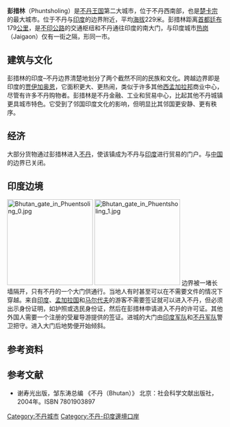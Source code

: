 {{Infobox settlement
<!--See the Table at Infobox Settlement for all fields and descriptions of usage-->
<!-- Basic info  ---------------->
|name          = 彭措林
|other_name             = 
|native_name            = {{lang|dz|ཕུན་ཚོགས་གླིང་}}
|nickname               =
|settlement_type        = 城镇
|motto                  =
<!-- images and maps  ----------->
| image_skyline = {{Photomontage
| photo4a = Prayer wheel Phuntsholing, Bhutan.jpg
| photo2a = Bhutan gate in Phuentsoling 2.jpg
| photo2b = Zangtho Pelri Lhakhang, Phuentsoling 1.jpg
| photo3a = Street scenes in Phuentsoling at morning 3.jpg
| photo3b = Street scenes in Phuentsoling at morning.jpg
| photo1a = Phuentsoling-051215.JPG
| position = center
| color_border = white
| color = 
| spacing = 3
| size = 280
| foot_montage =
}}
|imagesize              = 
|image_caption          = 彭错林
|image_flag             =
|flag_size              =
|image_seal             =
|seal_size              =
|image_shield           =
|shield_size            =
|image_blank_emblem     =
|blank_emblem_type      =
|blank_emblem_size      =
|image_map              =
|mapsize                =
|map_caption            =
|image_map1             =
|mapsize1               =
|map_caption1           =
|image_dot_map          =
|dot_mapsize            =
|dot_map_caption        =
|dot_x =  |dot_y =
|pushpin_map            = Bhutan
|pushpin_label_position =bottom
|pushpin_mapsize        =
|pushpin_map_caption    =在不丹的位置
<!-- Location ------------------>
|subdivision_type       = 国家
|subdivision_name       = {{BTN}}
|subdivision_type1      = [[宗_(不丹)|宗]]
|subdivision_name1      = [[楚卡宗|楚卡宗]]
|subdivision_type2      = [[格窝|格窝]]
|subdivision_name2      = {{le|彭措林格窝|Phuentsholing Gewog|彭措林}}，{{le|桑佩林格窝|Sampheling Gewog|桑佩林}}
|subdivision_type3      =
|subdivision_name3      =
|subdivision_type4      =
|subdivision_name4      =
<!-- Politics ----------------->
|government_footnotes   =
|government_type        =
|leader_title           =
|leader_name            =
|leader_title1          =  <!-- for places with, say, both a mayor and a city manager -->
|leader_name1           =
|leader_title2          =
|leader_name2           =
|leader_title3          =
|leader_name3           =
|leader_title4          =
|leader_name4           =
|established_title      =  <!-- Settled -->
|established_date       =
|established_title2     =  <!-- Incorporated (town) -->
|established_date2      =
|established_title3     =  <!-- Incorporated (city) -->
|established_date3      =
<!-- Area    --------------------->
|area_magnitude         =
|area_footnotes           =
|area_total_km2           = 15.6
|area_land_km2            = <!--See table @ Template:Infobox Settlement for details on automatic unit conversion-->
|area_water_km2           =
|area_total_sq_mi         =
|area_land_sq_mi          =
|area_water_sq_mi         =
|area_water_percent       =
|area_urban_km2           =
|area_urban_sq_mi         =
|area_metro_km2           =
|area_metro_sq_mi         =
|area_blank1_title        =
|area_blank1_km2          =
|area_blank1_sq_mi        =
<!-- Population   ----------------------->
|population_as_of               =2017
|population_footnotes           =
|population_note                =
|population_total               =27658
|population_density_km2         =
|population_density_sq_mi       =
|population_metro               =
|population_density_metro_km2   =auto
|population_density_metro_sq_mi =
|population_urban               =
|population_density_urban_km2   =
|population_density_urban_sq_mi =
|population_blank1_title        =Ethnicities
|population_blank1              =
|population_blank2_title        =Religions
|population_blank2              =
|population_density_blank1_km2 =
|population_density_blank1_sq_mi =
<!-- General information  --------------->
|timezone               = [[不丹时间|BTT]]
|utc_offset             = +6
|timezone_DST           =
|utc_offset_DST         =
|coordinates            = {{coord|26|51|0|N|89|23|0|E|region:BT|display=inline}}
|elevation_footnotes    =  <!--for references: use <ref> </ref> tags-->
|elevation_m            = 293
|elevation_ft           =
<!-- Area/postal codes & others -------->
|postal_code_type       =  <!-- enter ZIP code, Postcode, Post code, Postal code... -->
|postal_code            =
|area_code              =
|blank_name             =
|blank_info             =
|blank1_name            =
|blank1_info            =
|website                = [http://www.pcc.bt/ www.pcc.bt]
|footnotes              =
}}
'''彭措林'''（Phuntsholing）是[[不丹王国|不丹王国]]第二大城市，位于不丹西南部，也是[[楚卡宗|楚卡宗]]的最大城市。位于不丹与[[印度|印度]]的边界附近，平均[[海拔|海拔]]229米。彭措林距离[[首都|首都]][[廷布|廷布]]179[[公里|公里]]，是[[不印公路|不印公路]]的交通枢纽和不丹通往印度的南大门，与印度城市[[贾伊加奥恩|热岗]]（Jaigaon）仅有一街之隔，形同一市。

==建筑与文化==
彭措林的印度–不丹边界清楚地划分了两个截然不同的民族和文化。跨越边界即是印度的[[贾伊加奥恩|贾伊加奥恩]]，它面积更大、更热闹，类似于许多其他[[西孟加拉邦|西孟加拉邦]]商业中心，尽管有许多不丹购物者。彭措林是不丹金融、工业和贸易中心，比起其他不丹城镇更具城市特色。它受到了邻国印度文化的影响，但明显比其邻国更安静、更有秩序。

==经济==
大部分货物通过彭措林进入[[不丹|不丹]]，使该镇成为不丹与[[印度|印度]]进行贸易的门户。与[[中国|中国]]的边界已关闭。

==印度边境==
[[File:Bhutan_gate_in_Phuentsoling_0.jpg|200px]]
[[File:Bhutan_gate_in_Phuentsholing_1.jpg|200px]]
边界被一堵长墙隔开，只有不丹的一个大门供通行。当地人有时甚至可以在不需要文件的情况下穿越。来自[[印度|印度]]、[[孟加拉国|孟加拉国]]和[[马尔代夫|马尔代夫]]的游客不需要签证就可以进入不丹，但必须出示身份证明，如护照或选民身份证，然后在彭措林申请进入不丹的许可证。其他外国人需要一个注册的受雇导游提供的签证。进城的大门由[[印度陆军|印度军队]]和[[不丹王军|不丹军队]]警卫把守。进入大门后地势便开始倾斜。

== 参考资料 ==
{{reflist}}

==参考文献==
*谢寿光出版，邹东涛总编 《不丹（Bhutan）》 北京：社会科学文献出版社，2004年。ISBN 7801903897
{{Commons|:Category:Phuentsoling|彭措林}}


[[Category:不丹城市|Category:不丹城市]]
[[Category:不丹-印度邊境口岸|Category:不丹-印度邊境口岸]]